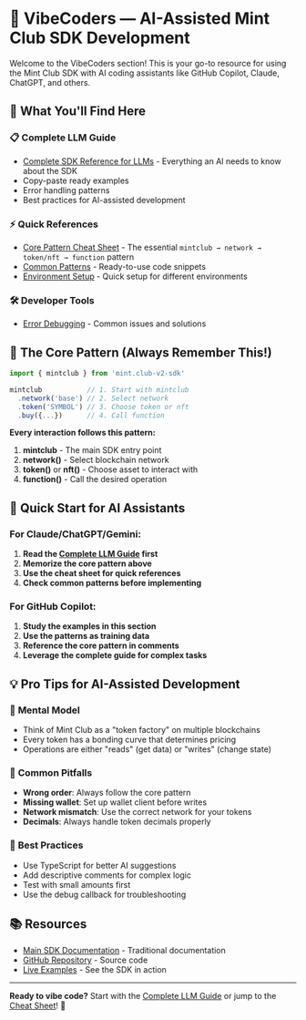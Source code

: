 # 🤖 VibeCoders — AI-Assisted Mint Club SDK Development

Welcome to the VibeCoders section! This is your go-to resource for using the Mint Club SDK with AI coding assistants like GitHub Copilot, Claude, ChatGPT, and others.

## 🚀 What You'll Find Here

### 📋 **Complete LLM Guide**

- [Complete SDK Reference for LLMs](/docs/vibe-coders/llm-guide) - Everything an AI needs to know about the SDK
- Copy-paste ready examples
- Error handling patterns
- Best practices for AI-assisted development

### ⚡ **Quick References**

- [Core Pattern Cheat Sheet](/docs/vibe-coders/cheat-sheet) - The essential `mintclub → network → token/nft → function` pattern
- [Common Patterns](/docs/vibe-coders/patterns) - Ready-to-use code snippets
- [Environment Setup](/docs/vibe-coders/setup) - Quick setup for different environments

### 🛠️ **Developer Tools**

- [Error Debugging](/docs/vibe-coders/debugging) - Common issues and solutions

## 🎨 The Core Pattern (Always Remember This!)

```ts
import { mintclub } from 'mint.club-v2-sdk'

mintclub           // 1. Start with mintclub
  .network('base') // 2. Select network
  .token('SYMBOL') // 3. Choose token or nft
  .buy({...})      // 4. Call function
```

**Every interaction follows this pattern:**

1. **mintclub** - The main SDK entry point
2. **network()** - Select blockchain network
3. **token()** or **nft()** - Choose asset to interact with
4. **function()** - Call the desired operation

## 🚦 Quick Start for AI Assistants

### For Claude/ChatGPT/Gemini:

1. **Read the [Complete LLM Guide](/docs/vibe-coders/llm-guide) first**
2. **Memorize the core pattern above**
3. **Use the cheat sheet for quick references**
4. **Check common patterns before implementing**

### For GitHub Copilot:

1. **Study the examples in this section**
2. **Use the patterns as training data**
3. **Reference the core pattern in comments**
4. **Leverage the complete guide for complex tasks**

## 💡 Pro Tips for AI-Assisted Development

### 🧠 **Mental Model**

- Think of Mint Club as a "token factory" on multiple blockchains
- Every token has a bonding curve that determines pricing
- Operations are either "reads" (get data) or "writes" (change state)

### 🔧 **Common Pitfalls**

- **Wrong order**: Always follow the core pattern
- **Missing wallet**: Set up wallet client before writes
- **Network mismatch**: Use the correct network for your tokens
- **Decimals**: Always handle token decimals properly

### 🎯 **Best Practices**

- Use TypeScript for better AI suggestions
- Add descriptive comments for complex logic
- Test with small amounts first
- Use the debug callback for troubleshooting

## 📚 Resources

- [Main SDK Documentation](/docs/sdk/introduction) - Traditional documentation
- [GitHub Repository](https://github.com/Steemhunt/mint.club-v2-contract) - Source code
- [Live Examples](https://mint.club) - See the SDK in action

---

**Ready to vibe code?** Start with the [Complete LLM Guide](/docs/vibe-coders/llm-guide) or jump to the [Cheat Sheet](/docs/vibe-coders/cheat-sheet)! 🚀
